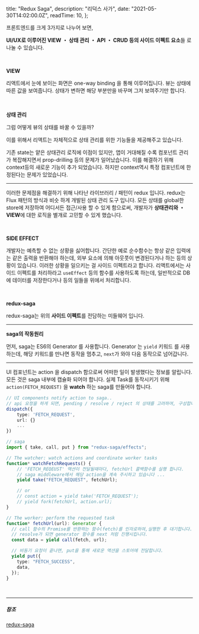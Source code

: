 
  title: "Redux Saga",
  description: "리덕스 사가",
  date: "2021-05-30T14:02:00.0Z",
  readTime: 10,
};


<div style={{ marginTop: "4rem", fontFamily: "Poppins, NotoSansKR-Thin, MalgunGothic", fontSize: '11pt', lineHeight: '22pt', letterSpacing: '.8px'}}>

프론트엔드를 크게 3가지로 나누어 보면,

**UI/UX로 이루어진 VIEW ・ 상태 관리 ・ API ・ CRUD 등의 사이드 이펙트 요소**들 로 나눌 수 있습니다.

<br />

**VIEW**

리액트에서 눈에 보이는 화면은 one-way binding 을 통해 이루어집니다.
뷰는 상태에 따른 값을 보여줍니다. 상태가 변하면 해당 부분만을 바꾸며 그저 보여주기만 합니다.

<br />

**상태 관리**

그럼 어떻게 뷰의 상태를 바꿀 수 있을까?

이를 위해서 리액트는 자체적으로 상태 관리를 위한 기능들을 제공해주고 있습니다.

기존 state는 얕은 상태관리 로직에 이점이 있지만, 앱이 거대해질 수록 컴포넌트 관리가 복잡해지면서 prop-drilling 등의 문제가 일어났습니다. 이를 해결하기 위해 context등의 새로운 기능이 추가 되었습니다.
하지만 context역시 특정 컴포넌트에 한정된다는 문제가 있었습니다.

<hr />

이러한 문제점을 해결하기 위해 나타난 라이브러리 / 패턴이 redux 입니다. redux는 Flux 패턴의
방식과 비슷 하게 개발된 상태 관리 도구 입니다. 모든 상태를 global한 store에 저장하여 어디서든
접근/사용 할 수 있게 함으로써, 개발자가 **상태관리와 ・ VIEW**에 대한 로직을 별개로 고민할
수 있게 했습니다.

<br />

**SIDE EFFECT**

개발자는 예측할 수 없는 상황을 싫어합니다.
간단한 예로 순수함수는 항상 같은 입력에는 같은 출력을 반환해야 하는데, 외부 요소에 의해 아웃풋이 변경된다거나 하는 등의 상황이 있습니다. 이러한 상황을 일으키는 걸 사이드 이펙트라고 합니다.
리액트에서는 사이드 이펙트를 처리하라고 `useEffect` 등의 함수를 사용하도록 하는데, 일반적으로 DB에 데이터를 저장한다거나 등의 일들을 위에서 처리합니다.

<br />

**redux-saga**

redux-saga는 위의 **사이드 이펙트**를 전담하는 미들웨어 입니다.

<hr />

**saga의 작동원리**

먼저, saga는 ES6의 Generator 를 사용합니다. Generator 는 `yield` 키워드 를 사용하는데, 해당 키워드를 만나면 동작을 멈추고, `next`가 와야 다음 동작으로 넘어갑니다.

<hr />

UI 컴포넌트는 action 을 dispatch 함으로써 어떠한 일이 발생했다는 정보를 알립니다.
모든 것은 saga 내부에 캡슐화 되어야 합니다. 실제 Task를 동작시키기 위해 `action(FETCH_REQUEST)` 을 **watch** 하는 saga를 만들어야 합니다.

<div className="blog-post">

```ts
// UI components notify action to saga..
// api 요청을 하게 되면, pending / resolve / reject 의 상태를 고려하여, 구성합니다.
dispatch({
    type: 'FETCH_REQUEST',
    url: {}
    ...
})

// saga
import { take, call, put } from "redux-saga/effects";

// The watcher: watch actions and coordinate worker tasks
function* watchFetchRequests() {
    // 'FETCH_REQEUST' 액션이 전달될때마다, fetchUrl 콜백함수를 실행 합니다.
    // saga middleware에서 해당 action을 계속 주시하고 있습니다 ...
    yield take("FETCH_REQUEST", fetchUrl);

    // or
    // const action = yield take('FETCH_REQUEST');
    // yield fork(fetchUrl, action.url);
}

// The worker: perform the requested task
function* fetchUrl(url): Generator {
  // call 함수의 Promise를 반환하는 함수(fetch)를 인자로하여,실행한 후 대기합니다.
  // resolve가 되면 generator 함수를 next 처럼 진행시킵니다.
  const data = yield call(fetch, url);

  // 비동기 요청이 끝나면, put을 통해 새로운 액션을 스토어에 전달합니다.
  yield put({
    type: "FETCH_SUCCESS",
    data,
  });
}
```

</div>

</div>

<br />

<hr
  style={{
    width: "15px",
    border: "0.325px solid gray",
    marginTop: "1.125rem",
    marginBottom: "1.125rem",
  }}
/>

##### 참조

[redux-saga](https://survivejs.com/blog/redux-saga-interview/)
